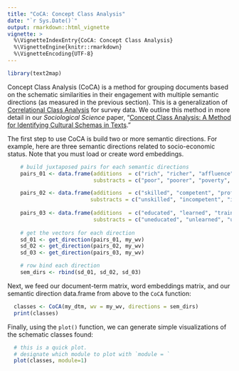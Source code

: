 ```yaml
---
title: "CoCA: Concept Class Analysis"
date: "`r Sys.Date()`"
output: rmarkdown::html_vignette
vignette: >
  %\VignetteIndexEntry{CoCA: Concept Class Analysis}
  %\VignetteEngine{knitr::rmarkdown}
  %\VignetteEncoding{UTF-8}
---
```



```r
library(text2map)
```

Concept Class Analysis (CoCA) is a method for grouping documents based on the schematic similarities in their engagement with multiple semantic directions (as measured in the previous section). This is a generalization of [Correlational Class Analysis](https://sociologicalscience.com/articles-v4-15-353/) for survey data. We outline this method in more detail in our _Sociological Science_ paper, "[Concept Class Analysis: A Method for Identifying Cultural Schemas in Texts](http://dx.doi.org/10.15195/v7.a23)."

The first step to use CoCA is build two or more semantic directions. For example, here are three semantic directions related to socio-economic status. Note that you must load or create word embeddings.

```r
    # build juxtaposed pairs for each semantic directions
    pairs_01 <- data.frame(additions  = c("rich", "richer", "affluence", "wealthy"),
                           substracts = c("poor", "poorer", "poverty", "impoverished") )

    pairs_02 <- data.frame(additions  = c("skilled", "competent", "proficient", "adept"),
                          substracts = c("unskilled", "incompetent", "inproficient", "inept") )
    
    pairs_03 <- data.frame(additions  = c("educated", "learned", "trained", "literate"),
                           substracts = c("uneducated", "unlearned", "untrained", "illiterate") )
    
    # get the vectors for each direction
    sd_01 <- get_direction(pairs_01, my_wv)
    sd_02 <- get_direction(pairs_02, my_wv)
    sd_03 <- get_direction(pairs_03, my_wv)

    # row bind each direction
    sem_dirs <- rbind(sd_01, sd_02, sd_03)
````
Next, we feed our document-term matrix, word embeddings matrix, and our semantic direction data.frame from above to the `CoCA` function:

```r
  classes <- CoCA(my_dtm, wv = my_wv, directions = sem_dirs)
  print(classes)
```

Finally, using the `plot()` function, we can generate simple visualizations of the schematic classes found:

```r
  # this is a quick plot. 
  # designate which module to plot with `module = `
  plot(classes, module=1)
```
